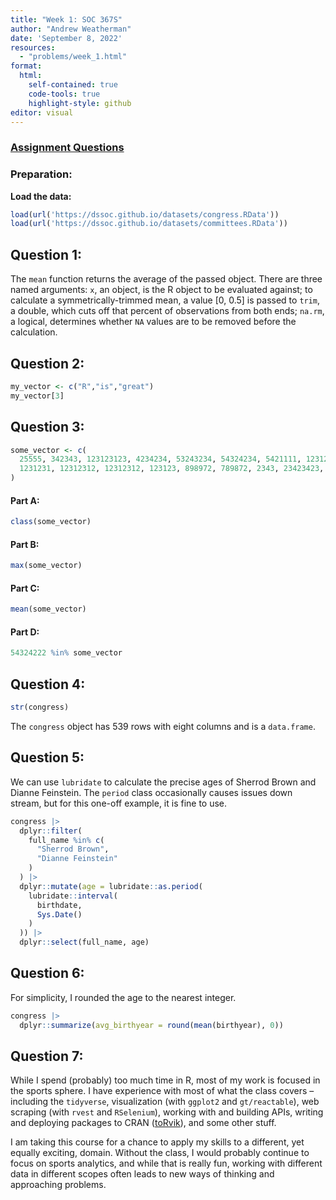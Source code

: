 ```yaml
---
title: "Week 1: SOC 367S"
author: "Andrew Weatherman"
date: 'September 8, 2022'
resources: 
  - "problems/week_1.html"
format: 
  html:
    self-contained: true
    code-tools: true
    highlight-style: github
editor: visual
---
```


### [Assignment Questions](problems/week_1.Rmd)

### Preparation:

**Load the data:**

```r
load(url('https://dssoc.github.io/datasets/congress.RData'))
load(url('https://dssoc.github.io/datasets/committees.RData'))
```

## Question 1:

The `mean` function returns the average of the passed object. There are three named arguments: `x`, an object, is the R object to be evaluated against; to calculate a symmetrically-trimmed mean, a value \[0, 0.5\] is passed to `trim`, a double, which cuts off that percent of observations from both ends; `na.rm`, a logical, determines whether `NA` values are to be removed before the calculation.

## Question 2:

```r
my_vector <- c("R","is","great")
my_vector[3]
```

## Question 3:

```r
some_vector <- c(
  25555, 342343, 123123123, 4234234, 53243234, 54324234, 5421111, 12312312, 111231,
  1231231, 12312312, 12312312, 123123, 898972, 789872, 2343, 23423423, 2343221, 23423, 14444, 44324222, 2342341, 124231111, 22233345, 1111233333, 1231231, 1231231
)
```

#### Part A:

```r
class(some_vector)
```

#### Part B:

```r
max(some_vector)
```

#### Part C:

```r
mean(some_vector)
```

#### Part D:

```r
54324222 %in% some_vector
```

## Question 4:

```r
str(congress)
```

The `congress` object has 539 rows with eight columns and is a `data.frame`.

## Question 5:

We can use `lubridate` to calculate the precise ages of Sherrod Brown and Dianne Feinstein. The `period` class occasionally causes issues down stream, but for this one-off example, it is fine to use.

```r
congress |>
  dplyr::filter(
    full_name %in% c(
      "Sherrod Brown",
      "Dianne Feinstein"
    )
  ) |>
  dplyr::mutate(age = lubridate::as.period(
    lubridate::interval(
      birthdate,
      Sys.Date()
    )
  )) |>
  dplyr::select(full_name, age)
```

## Question 6:

For simplicity, I rounded the age to the nearest integer.

```r
congress |>
  dplyr::summarize(avg_birthyear = round(mean(birthyear), 0))
```

## Question 7:

While I spend (probably) too much time in R, most of my work is focused in the sports sphere. I have experience with most of what the class covers -- including the `tidyverse`, visualization (with `ggplot2` and `gt/reactable`), web scraping (with `rvest` and `RSelenium`), working with and building APIs, writing and deploying packages to CRAN ([toRvik](www.torvik.dev/)), and some other stuff.

I am taking this course for a chance to apply my skills to a different, yet equally exciting, domain. Without the class, I would probably continue to focus on sports analytics, and while that is really fun, working with different data in different scopes often leads to new ways of thinking and approaching problems.
